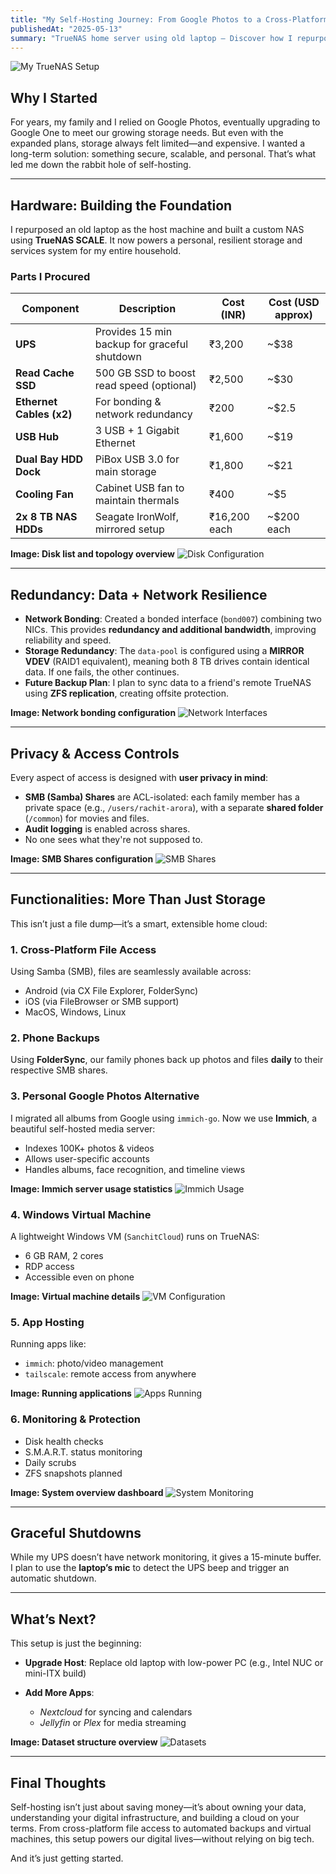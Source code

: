 ```yaml
---
title: "My Self-Hosting Journey: From Google Photos to a Cross-Platform Private Cloud"
publishedAt: "2025-05-13"
summary: "TrueNAS home server using old laptop — Discover how I repurposed an old laptop into a feature-rich NAS with ZFS, Immich, backups, and a Windows VM, all under 500 USD"
---
```


![My TrueNAS Setup](/truenas-setup.jpg)

## Why I Started

For years, my family and I relied on Google Photos, eventually upgrading to Google One to meet our growing storage needs. But even with the expanded plans, storage always felt limited—and expensive. I wanted a long-term solution: something secure, scalable, and personal. That’s what led me down the rabbit hole of self-hosting.

---

## Hardware: Building the Foundation

I repurposed an old laptop as the host machine and built a custom NAS using **TrueNAS SCALE**. It now powers a personal, resilient storage and services system for my entire household.

### Parts I Procured

| Component                | Description                                  | Cost (INR) | Cost (USD approx) |
| ------------------------ | -------------------------------------------- | ---------- | ----------------- |
| **UPS**                  | Provides 15 min backup for graceful shutdown | ₹3,200     | \~\$38            |
| **Read Cache SSD**       | 500 GB SSD to boost read speed (optional)    | ₹2,500     | \~\$30            |
| **Ethernet Cables (x2)** | For bonding & network redundancy             | ₹200       | \~\$2.5           |
| **USB Hub**              | 3 USB + 1 Gigabit Ethernet                   | ₹1,600     | \~\$19            |
| **Dual Bay HDD Dock**    | PiBox USB 3.0 for main storage               | ₹1,800     | \~\$21            |
| **Cooling Fan**          | Cabinet USB fan to maintain thermals         | ₹400       | \~\$5             |
| **2x 8 TB NAS HDDs**     | Seagate IronWolf, mirrored setup             | ₹16,200 each | \~\$200 each    |

**Image: Disk list and topology overview**
![Disk Configuration](Screenshot_2025-05-13_225455.png)

---

## Redundancy: Data + Network Resilience

* **Network Bonding**: Created a bonded interface (`bond007`) combining two NICs. This provides **redundancy and additional bandwidth**, improving reliability and speed.
* **Storage Redundancy**: The `data-pool` is configured using a **MIRROR VDEV** (RAID1 equivalent), meaning both 8 TB drives contain identical data. If one fails, the other continues.
* **Future Backup Plan**: I plan to sync data to a friend's remote TrueNAS using **ZFS replication**, creating offsite protection.

**Image: Network bonding configuration**
![Network Interfaces](Screenshot_2025-05-13_230256.png)

---

## Privacy & Access Controls

Every aspect of access is designed with **user privacy in mind**:

* **SMB (Samba) Shares** are ACL-isolated: each family member has a private space (e.g., `/users/rachit-arora`), with a separate **shared folder** (`/common`) for movies and files.
* **Audit logging** is enabled across shares.
* No one sees what they're not supposed to.

**Image: SMB Shares configuration**
![SMB Shares](Screenshot_2025-05-13_230522.png)

---

## Functionalities: More Than Just Storage

This isn’t just a file dump—it’s a smart, extensible home cloud:

### 1. **Cross-Platform File Access**

Using Samba (SMB), files are seamlessly available across:

* Android (via CX File Explorer, FolderSync)
* iOS (via FileBrowser or SMB support)
* MacOS, Windows, Linux

### 2. **Phone Backups**

Using **FolderSync**, our family phones back up photos and files **daily** to their respective SMB shares.

### 3. **Personal Google Photos Alternative**

I migrated all albums from Google using `immich-go`. Now we use **Immich**, a beautiful self-hosted media server:

* Indexes 100K+ photos & videos
* Allows user-specific accounts
* Handles albums, face recognition, and timeline views

**Image: Immich server usage statistics**
![Immich Usage](Screenshot_2025-05-13_225635.png)

### 4. **Windows Virtual Machine**

A lightweight Windows VM (`SanchitCloud`) runs on TrueNAS:

* 6 GB RAM, 2 cores
* RDP access
* Accessible even on phone

**Image: Virtual machine details**
![VM Configuration](Screenshot_2025-05-13_230841.png)

### 5. **App Hosting**

Running apps like:

* `immich`: photo/video management
* `tailscale`: remote access from anywhere

**Image: Running applications**
![Apps Running](Screenshot_2025-05-13_230544.png)

### 6. **Monitoring & Protection**

* Disk health checks
* S.M.A.R.T. status monitoring
* Daily scrubs
* ZFS snapshots planned

**Image: System overview dashboard**
![System Monitoring](Screenshot_2025-05-13_225711.png)

---

## Graceful Shutdowns

While my UPS doesn’t have network monitoring, it gives a 15-minute buffer. I plan to use the **laptop’s mic** to detect the UPS beep and trigger an automatic shutdown.

---

## What’s Next?

This setup is just the beginning:

* **Upgrade Host**: Replace old laptop with low-power PC (e.g., Intel NUC or mini-ITX build)
* **Add More Apps**:

  * *Nextcloud* for syncing and calendars
  * *Jellyfin* or *Plex* for media streaming

**Image: Dataset structure overview**
![Datasets](Screenshot_2025-05-14_004739.png)

---

## Final Thoughts

Self-hosting isn’t just about saving money—it’s about owning your data, understanding your digital infrastructure, and building a cloud on your terms. From cross-platform file access to automated backups and virtual machines, this setup powers our digital lives—without relying on big tech.

And it’s just getting started.
